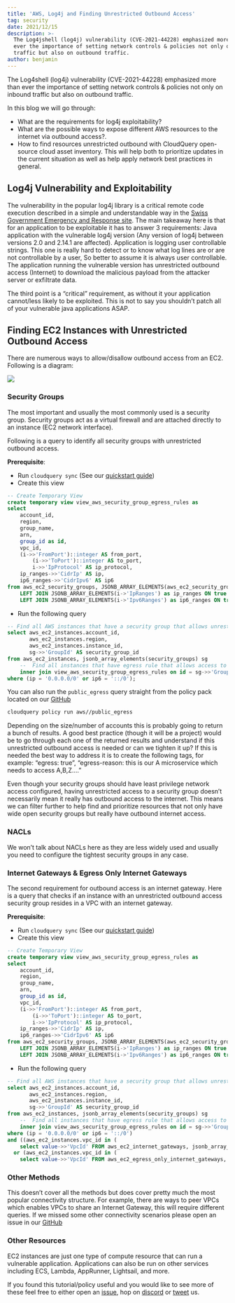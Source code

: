 ```yaml
---
title: 'AWS, Log4j and Finding Unrestricted Outbound Access'
tag: security
date: 2021/12/15
description: >-
  The Log4jshell (log4j) vulnerability (CVE-2021-44228) emphasized more than
  ever the importance of setting network controls & policies not only on inbound
  traffic but also on outbound traffic.
author: benjamin
---
```



<BlogHeader/>

The Log4shell (log4j) vulnerability (CVE-2021-44228) emphasized more than ever the importance of setting network controls & policies not only on inbound traffic but also on outbound traffic.

In this blog we will go through:

- What are the requirements for log4j exploitability?
- What are the possible ways to expose different AWS resources to the internet via outbound access?.
- How to find resources unrestricted outbound with CloudQuery open-source cloud asset inventory. This will help both to prioritize updates in the current situation as well as help apply network best practices in general.

## Log4j Vulnerability and Exploitability

The vulnerability in the popular log4j library is a critical remote code execution described in a simple and understandable way in the [Swiss Government Emergency and Response site](https://www.govcert.ch/blog/zero-day-exploit-targeting-popular-java-library-log4j/). The main takeaway here is that for an application to be exploitable it has to answer 3 requirements:
Java application with the vulnerable log4j version (Any version of log4j between versions 2.0 and 2.14.1 are affected).
Application is logging user controllable strings. This one is really hard to detect or to know what log lines are or are not controllable by a user, So better to assume it is always user controllable.
The application running the vulnerable version has unrestricted outbound access (Internet) to download the malicious payload from the attacker server or exfiltrate data.

The third point is a “critical” requirement, as without it your application cannot/less likely to be exploited. This is not to say you shouldn’t patch all of your vulnerable java applications ASAP.

## Finding EC2 Instances with Unrestricted Outbound Access

There are numerous ways to allow/disallow outbound access from an EC2. Following is a diagram:

![](/images/blog/outbound-architecture.png)

### Security Groups

The most important and usually the most commonly used is a security group. Security groups act as a virtual firewall and are attached directly to an instance (EC2 network interface).

Following is a query to identify all security groups with unrestricted outbound access.

**Prerequisite**:

- Run `cloudquery sync` (See our [quickstart guide](https://www.cloudquery.io/docs/quickstart))
- Create this view

```sql
-- Create Temporary View
create temporary view view_aws_security_group_egress_rules as
select
    account_id,
    region,
    group_name,
    arn,
    group_id as id,
    vpc_id,
    (i->>'FromPort')::integer AS from_port,
        (i->>'ToPort')::integer AS to_port,
        i->>'IpProtocol' AS ip_protocol,
    ip_ranges->>'CidrIp' AS ip,
    ip6_ranges->>'CidrIpv6' AS ip6
from aws_ec2_security_groups, JSONB_ARRAY_ELEMENTS(aws_ec2_security_groups.ip_permissions_egress) as i
    LEFT JOIN JSONB_ARRAY_ELEMENTS(i->'IpRanges') as ip_ranges ON true
    LEFT JOIN JSONB_ARRAY_ELEMENTS(i->'Ipv6Ranges') as ip6_ranges ON true;
```

- Run the following query

```sql
-- Find all AWS instances that have a security group that allows unrestricted egress
select aws_ec2_instances.account_id, 
       aws_ec2_instances.region, 
       aws_ec2_instances.instance_id, 
       sg->>'GroupId' AS security_group_id 
from aws_ec2_instances, jsonb_array_elements(security_groups) sg
    --  Find all instances that have egress rule that allows access to all ip addresses
    inner join view_aws_security_group_egress_rules on id = sg->>'GroupId'
where (ip = '0.0.0.0/0' or ip6 = '::/0');
```

You can also run the `public_egress` query straight from the policy pack located on our [GitHub](https://github.com/cloudquery/cloudquery/tree/main/plugins/source/aws/policies)

```bash
cloudquery policy run aws//public_egress
```

Depending on the size/number of accounts this is probably going to return a bunch of results. A good best practice (though it will be a project) would be to go through each one of the returned results and understand if this unrestricted outbound access is needed or can we tighten it up? If this is needed the best way to address it is to create the following tags, for example: “egress: true”, “egress-reason: this is our A microservice which needs to access A,B,Z….”

Even though your security groups should have least privilege network access configured, having unrestricted access to a security group doesn’t necessarily mean it really has outbound access to the internet. This means we can filter further to help find and prioritize resources that not only have wide open security groups but really have outbound internet access.

### NACLs

We won’t talk about NACLs here as they are less widely used and usually you need to configure the tightest security groups in any case.

### Internet Gateways & Egress Only Internet Gateways

The second requirement for outbound access is an internet gateway. Here is a query that checks if an instance with an unrestricted outbound access security group resides in a VPC with an internet gateway.

**Prerequisite**:

- Run `cloudquery sync` (See our [quickstart guide](https://www.cloudquery.io/docs/quickstart))
- Create this view

```sql
-- Create Temporary View
create temporary view view_aws_security_group_egress_rules as
select
    account_id,
    region,
    group_name,
    arn,
    group_id as id,
    vpc_id,
    (i->>'FromPort')::integer AS from_port,
        (i->>'ToPort')::integer AS to_port,
        i->>'IpProtocol' AS ip_protocol,
    ip_ranges->>'CidrIp' AS ip,
    ip6_ranges->>'CidrIpv6' AS ip6
from aws_ec2_security_groups, JSONB_ARRAY_ELEMENTS(aws_ec2_security_groups.ip_permissions_egress) as i
    LEFT JOIN JSONB_ARRAY_ELEMENTS(i->'IpRanges') as ip_ranges ON true
    LEFT JOIN JSONB_ARRAY_ELEMENTS(i->'Ipv6Ranges') as ip6_ranges ON true;
```

- Run the following query

```sql
-- Find all AWS instances that have a security group that allows unrestricted egress, and are in a VPC with an internet gateway
select aws_ec2_instances.account_id, 
       aws_ec2_instances.region, 
       aws_ec2_instances.instance_id, 
       sg->>'GroupId' AS security_group_id
from aws_ec2_instances, jsonb_array_elements(security_groups) sg
    --  Find all instances that have egress rule that allows access to all ip addresses
    inner join view_aws_security_group_egress_rules on id = sg->>'GroupId'
where (ip = '0.0.0.0/0' or ip6 = '::/0')
and ((aws_ec2_instances.vpc_id in (
    select value->>'VpcId' FROM aws_ec2_internet_gateways, jsonb_array_elements(aws_ec2_internet_gateways.attachments) AS value))
  or (aws_ec2_instances.vpc_id in (
    select value->>'VpcId' FROM aws_ec2_egress_only_internet_gateways, jsonb_array_elements(aws_ec2_egress_only_internet_gateways.attachments) AS value)));
```

### Other Methods

This doesn’t cover all the methods but does cover pretty much the most popular connectivity structure. For example, there are ways to peer VPCs which enables VPCs to share an Internet Gateway, this will require different queries. If we missed some other connectivity scenarios please open an issue in our [GitHub](https://github.com/cloudquery/cloudquery)

### Other Resources

EC2 instances are just one type of compute resource that can run a vulnerable application. Applications can also be run on other services including ECS, Lambda, AppRunner, Lightsail, and more.

If you found this tutorial/policy useful and you would like to see more of these feel free to either open an [issue](https://github.com/cloudquery/cloudquery), hop on [discord](https://www.cloudquery.io/discord) or [tweet](https://twitter.com/cloudqueryio) us.
